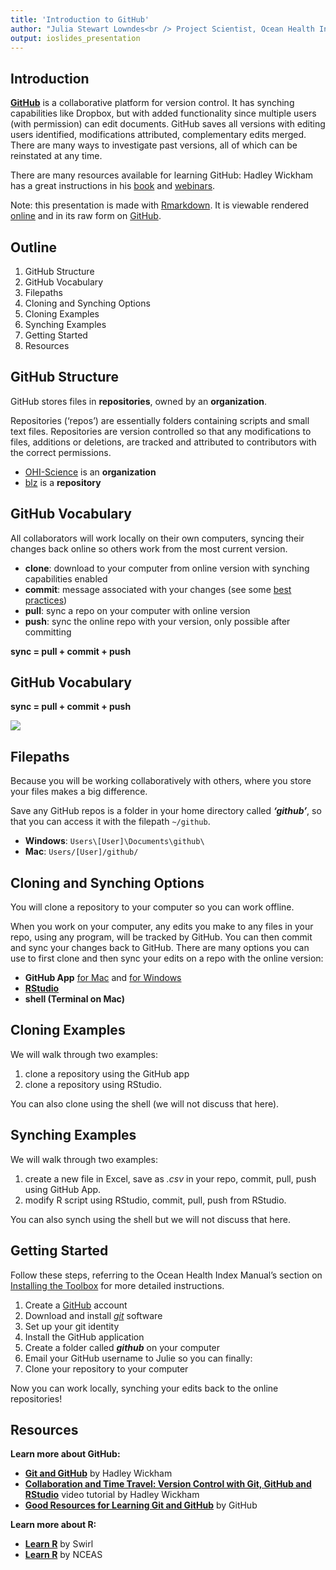 ```yaml
---
title: 'Introduction to GitHub'
author: "Julia Stewart Lowndes<br /> Project Scientist, Ocean Health Index<br /> lowndes@nceas.ucsb.edu"
output: ioslides_presentation
---
```


## Introduction  

[**GitHub**](https://github.com) is a collaborative platform for version control. It has synching capabilities like Dropbox, but with added functionality since multiple users (with permission) can edit documents. GitHub saves all versions with editing users identified,  modifications attributed, complementary edits merged. There are many ways to investigate past versions, all of which can be reinstated at any time. 

There are many resources available for learning GitHub: Hadley Wickham has a great instructions in his [book](http://r-pkgs.had.co.nz/git.html) and [webinars](http://www.rstudio.com/resources/webinars/).

Note: this presentation is made with [Rmarkdown](http://rmarkdown.rstudio.com/). It is viewable rendered [online](http://htmlpreview.github.io/?https://github.com/OHI-Science/ohimanual/blob/master/tutorials/github_intro/tutorial_github_intro.html#1) and in its raw form on [GitHub](https://github.com/OHI-Science/ohimanual/blob/master/tutorials/github_intro/tutorial_github_intro.rmd).

## Outline

1. GitHub Structure
2. GitHub Vocabulary
3. Filepaths
4. Cloning and Synching Options 
5. Cloning Examples
6. Synching Examples
7. Getting Started
8. Resources

## GitHub Structure

GitHub stores files in **repositories**, owned by an **organization**.  

Repositories ('repos') are essentially folders containing scripts and small text files. Repositories   are version controlled so that any modifications to files, additions or deletions, are tracked and attributed to contributors with the correct permissions. 

* [OHI-Science](https://github.com/OHI-Science) is an **organization**
* [blz](https://github.com/OHI-Science/blz/) is a **repository**

## GitHub Vocabulary

All collaborators will work locally on their own computers, syncing their changes back online so others work from the most current version.

* **clone**: download to your computer from online version with synching capabilities enabled
* **commit**: message associated with your changes (see some [best practices](http://r-pkgs.had.co.nz/git.html#commit-best-practices))
* **pull**: sync a repo on your computer with online version
* **push**: sync the online repo with your version, only possible after committing

**sync = pull + commit + push**


## GitHub Vocabulary

**sync = pull + commit + push**

![](./clone_push_pull.png)


## Filepaths

Because you will be working collaboratively with others, where you store your files makes a big difference. 

Save any GitHub repos is a folder in your home directory called ***'github'***, so that you can access it with the filepath `~/github`. 

* **Windows**: `Users\[User]\Documents\github\`
* **Mac**: `Users/[User]/github/`


## Cloning and Synching Options

You will clone a repository to your computer so you can work offline. 

When you work on your computer, any edits you make to any files in your repo, using any program, will be tracked by GitHub. You can then commit and sync your changes back to GitHub. There are many options you can use to first clone and then sync your edits on a repo with the online version:

* **GitHub App** [for Mac](https://mac.github.com/) and [for Windows](https://windows.github.com/)
* [**RStudio**](www.rstudio.com)
* **shell (Terminal on Mac)**
 
## Cloning Examples

We will walk through two examples: 

1. clone a repository using the GitHub app  
2. clone a repository using RStudio.

You can also clone using the shell (we will not discuss that here).

## Synching Examples

We will walk through two examples: 

1. create a new file in Excel, save as *.csv* in your repo, commit, pull, push using GitHub App.  
2. modify R script using RStudio, commit, pull, push from RStudio.

You can also synch using the shell but we will not discuss that here.

## Getting Started

Follow these steps, referring to the Ocean Health Index Manual's section on [Installing the Toolbox](http://ohi-science.org/manual/#installing-the-toolbox) for more detailed instructions. 

1. Create a [GitHub](http://github.com) account 
2. Download and install [*git*](http://git-scm.com/downloads) software
3. Set up your git identity
4. Install the GitHub application
5. Create a folder called  ***github*** on your computer
5. Email your GitHub username to Julie so you can finally: 
6. Clone your repository to your computer

Now you can work locally, synching your edits back to the online repositories!

## Resources

**Learn more about GitHub:**

* [**Git and GitHub**](http://r-pkgs.had.co.nz/git.html) by Hadley Wickham
* [**Collaboration and Time Travel: Version Control with Git, GitHub and RStudio**](http://www.rstudio.com/resources/webinars/) video tutorial by Hadley Wickham
* [**Good Resources for Learning Git and GitHub**](https://help.github.com/articles/good-resources-for-learning-git-and-github/) by GitHub

**Learn more about R:**

* [**Learn R** ](http://swirlstats.com/) by Swirl
* [**Learn R**](https://www.nceas.ucsb.edu/scicomp/software/r) by NCEAS


